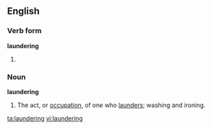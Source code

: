 ==English==
{{wikipedia|dab=laundering}}

===Verb form===
'''laundering'''
#{{present participle of|launder}}

===Noun===
'''laundering'''

# The act, or [[occupation]], of one who [[launder]]s; washing and ironing.

[[ta:laundering]]
[[vi:laundering]]